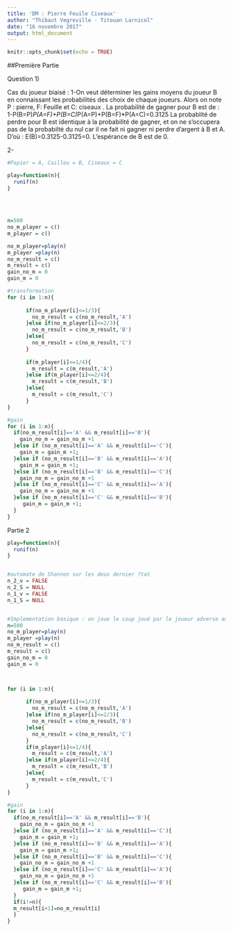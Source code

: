 ```yaml
---
title: 'DM : Pierre Feuile Ciseaux'
author: "Thibaut Vegreville - Titouan Larnicol"
date: "16 novembre 2017"
output: html_document
---
```


```r
knitr::opts_chunk$set(echo = TRUE)
```

##Première Partie

Question 1)

Cas du joueur biaisé : 
1-On veut déterminer les gains moyens du joueur B en connaissant les probabilités des choix de chaque joueurs. Alors on note P : pierre, F: Feuille et C: ciseaux .
La probabilité de gagner pour B est de :  1-P(B=P)*P(A=F)+P(B=C)*P(A=P)+P(B=F)*P(A=C)=0.3125
La probablité de perdre pour B est identique à la probabilité de gagner, et on ne s'occupera pas de la probabilté du nul car il ne fait ni gagner ni perdre d'argent à B et A.
D'où : E(B)=0.3125-0.3125=0. L'espérance de B est de 0.

2-

```r
#Papier = A, Caillou = B, Ciseaux = C

play=function(n){
  runif(n)
}
  
    
    
    
n=500
no_m_player = c()
m_player = c()

no_m_player=play(n)
m_player =play(n)
no_m_result = c()
m_result = c()
gain_no_m = 0
gain_m = 0

#transformation
for (i in 1:n){
    
      if(no_m_player[i]<=1/3){
        no_m_result = c(no_m_result,'A')
      }else if(no_m_player[i]<=2/3){
        no_m_result = c(no_m_result,'B')
      }else{
        no_m_result = c(no_m_result,'C')
      }
    
      if(m_player[i]<=1/4){
        m_result = c(m_result,'A')
      }else if(m_player[i]<=2/4){
        m_result = c(m_result,'B')
      }else{
        m_result = c(m_result,'C')
      }
}

#gain
for (i in 1:n){
  if(no_m_result[i]=='A' && m_result[i]=='B'){
    gain_no_m = gain_no_m +1
  }else if (no_m_result[i]=='A' && m_result[i]=='C'){
    gain_m = gain_m +1;
  }else if (no_m_result[i]=='B' && m_result[i]=='A'){
    gain_m = gain_m +1;
  }else if (no_m_result[i]=='B' && m_result[i]=='C'){
    gain_no_m = gain_no_m +1
  }else if (no_m_result[i]=='C' && m_result[i]=='A'){
    gain_no_m = gain_no_m +1
  }else if (no_m_result[i]=='C' && m_result[i]=='B'){
     gain_m = gain_m +1;
  }
}

```

Partie 2

```r

play=function(n){
  runif(n)
}


#automate de Shannon sur les deux dernier ?tat
n_2_v = FALSE
n_2_S = NULL
n_1_v = FALSE
n_1_S = NULL


#Implementation basique : on joue le coup joué par le joueur adverse au tour précédent.
n=500
no_m_player=play(n)
m_player =play(n)
no_m_result = c()
m_result = c()
gain_no_m = 0
gain_m = 0



for (i in 1:n){
    
      if(no_m_player[i]<=1/3){
        no_m_result = c(no_m_result,'A')
      }else if(no_m_player[i]<=2/3){
        no_m_result = c(no_m_result,'B')
      }else{
        no_m_result = c(no_m_result,'C')
      }
      if(m_player[i]<=1/4){
        m_result = c(m_result,'A')
      }else if(m_player[i]<=2/4){
        m_result = c(m_result,'B')
      }else{
        m_result = c(m_result,'C')
      }
}

#gain
for (i in 1:n){
  if(no_m_result[i]=='A' && m_result[i]=='B'){
    gain_no_m = gain_no_m +1
  }else if (no_m_result[i]=='A' && m_result[i]=='C'){
    gain_m = gain_m +1;
  }else if (no_m_result[i]=='B' && m_result[i]=='A'){
    gain_m = gain_m +1;
  }else if (no_m_result[i]=='B' && m_result[i]=='C'){
    gain_no_m = gain_no_m +1
  }else if (no_m_result[i]=='C' && m_result[i]=='A'){
    gain_no_m = gain_no_m +1
  }else if (no_m_result[i]=='C' && m_result[i]=='B'){
     gain_m = gain_m +1;
  }
  if(i!=n){
  m_result[i+1]=no_m_result[i]
  }
}

```
